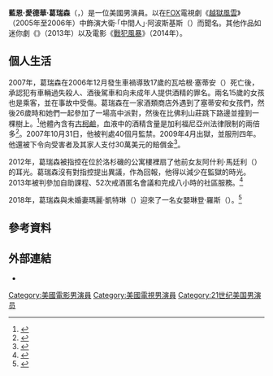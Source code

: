 {{noteTA
|G1=Movie
|G2=Tv
|G3=Show
|T=zh-tw:藍恩·葛瑞森;zh-hk:連·加里遜;zh-cn:莱恩·加里逊;
|1=zh-tw:藍恩·葛瑞森;zh-hk:連·加里遜;zh-cn:莱恩·加里逊;
|2=zh-tw:藍恩;zh-hk:連;zh-cn:莱恩;
|3=zh-tw:葛瑞森;zh-hk:加里遜;zh-cn:加里逊;
}}
{{Infobox entertainer
| type = 男演員
| name = 藍恩·葛瑞森
| foreignname = {{lang|en|Lane Garrison}}
| image = 
| caption = 
| birth_name = 藍恩·愛德華·葛瑞森<br>（{{lang|en|Lane Edward Garrison}}）
| birth_date = {{birth date and age|1980|5|23}}
| birth_place = 美國[[德克萨斯州|德克萨斯州]][[達拉斯|達拉斯]]
| occupation = 演員
| yearsactive = 1998年至今
| spouse = 
| children = 2
}}
'''藍恩·愛德華·葛瑞森'''（{{lang-en|Lane Edward Garrison}}，{{bd|1980年|5月23日}}）是一位美國男演員。以在[[福斯廣播公司|FOX]]電視劇《[[越獄風雲|越獄風雲]]》（2005年至2006年）中飾演大衛·「中間人」·阿波斯基斯（{{lang|en|David "Tweener" Apolskis}}）而聞名。其他作品如迷你劇《{{le|雌雄大盜 (迷你劇)|Bonnie & Clyde (miniseries)|雌雄大盜}}》（2013年）以及電影《[[戰犯風暴|戰犯風暴]]》（2014年）。

== 個人生活 ==
2007年，葛瑞森在2006年12月發生車禍導致17歲的瓦哈根·塞蒂安（{{lang|en|Vahagn Setian}}）死亡後，承認犯有車輛過失殺人、酒後駕車和向未成年人提供酒精的罪名。兩名15歲的女孩也是乘客，並在事故中受傷。葛瑞森在一家酒類商店外遇到了塞蒂安和女孩們，然後26歲時和她們一起參加了一場高中派對，然後在比佛利山莊跳下路邊並撞到一棵樹上。<ref>{{cite news |url=https://www.reuters.com/article/television-crime-garrison-dc/actor-garrison-gets-prison-for-drunk-driving-death-idUSN3132697020071031 |title=Actor Garrison gets prison for drunk driving death |date=2007-10-31 |access-date=2020-07-23 |work=[[Reuters|Reuters]] |publisher=The [[Thomson_Reuters|Thomson Reuters]] Trust Principles}}</ref>他體內含有[[古柯鹼|古柯鹼]]，血液中的酒精含量是加利福尼亞州法律限制的兩倍多<ref>{{cite news |url=https://people.com/celebrity/police-lane-garrison-drunk-on-drugs-in-fatal-crash/ |title=Police: Lane Garrison Drunk, on Drugs in Fatal Crash |first=Johnny |last=Dodd |date=2007-01-31 |access-date=2020-07-23 |magazine=[[時人|People]] |publisher=[[Meredith_Corporation|Meredith Corporation]]}}</ref>。2007年10月31日，他被判處40個月監禁。2009年4月出獄，並服刑四年。他還被下令向受害者及其家人支付30萬美元的賠償金<ref>{{cite news |url=https://people.com/crime/lane-garrison-released-from-prison/ |title=Lane Garrison Released from Prison |first=Brian |last=Orloff |date=2019-04-29 |access-date=2020-07-23 |magazine=People |publisher=Meredith Corporation}}</ref>。

2012年，葛瑞森被指控在位於洛杉磯的公寓樓裡扇了他前女友阿什利·馬廷利（{{lang|en|Ashley Mattingly}}）的耳光。葛瑞森沒有對指控提出異議，作為回報，他得以減少在監獄的時光。2013年被判參加自助課程、52次戒酒匿名會議和完成八小時的社區服務。<ref>{{cite news |url=https://www.eonline.com/uk/news/382079/lane-garrison-cops-plea-in-battery-case-happy-to-put-it-behind-him-lawyer-says |title=Lane Garrison Cops Plea in Battery Case; "Happy" to Put It Behind Him, Lawyer Says |first=Natalie |last=Finn |date=2013-01-26 |access-date=2020-07-23 |work=[[E!_Online|E! Online]]}}</ref>

2018年，葛瑞森與未婚妻瑪麗·凱特琳（{{lang|en|Mary Kaitlin}}）迎來了一名女嬰琳登·羅斯（{{lang|en|Linden Rose}}）。<ref>{{cite news |title=Prison Break Alum Lane Garrison Welcomes Daughter Linden Rose |url=https://people.com/parents/prison-break-alum-lane-garrison-welcomes-daughter-linden-rose/ |magazine=People.com |access-date=2019-10-15 |first=Jen |last=Juneau |date=2018-08-23 |publisher=Meredith Corporation}}</ref>

== 參考資料 ==
{{Reflist|30em}}

== 外部連結 ==
*{{IMDb name|1460812}}

{{Authority control}}

{{DEFAULTSORT:Garrison, Lane}}
[[Category:美國電影男演員|Category:美國電影男演員]]
[[Category:美國電視男演員|Category:美國電視男演員]]
[[Category:21世纪美国男演员|Category:21世纪美国男演员]]